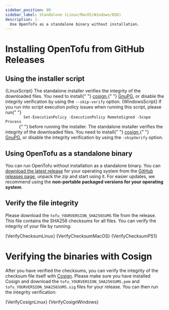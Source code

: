 ```yaml
---
sidebar_position: 99
sidebar_label: Standalone (Linux/MacOS/Windows/BSD)
description: |-
  Use OpenTofu as a standalone binary without installation.
---
```



# Installing OpenTofu from GitHub Releases

## Using the installer script

<Tabs>
  <TabItem value="posix" label="Linux/MacOS/Unix (POSIX)">
    <CodeBlock language="bash">{LinuxScript}</CodeBlock>
    <Admonition type="info">
      The standalone installer verifies the integrity of the downloaded files.
      You need to install{" "}
      <a href="https://docs.sigstore.dev/system_config/installation/">cosign</a>,{" "}
      <a href="https://gnupg.org/">GnuPG</a>, or disable the integrity verification
      by using the <code>--skip-verify</code> option.
    </Admonition>
  </TabItem>
  <TabItem value="powershell" label="Windows (PowerShell)">
    <CodeBlock language="powershell">{WindowsScript}</CodeBlock>
    <Admonition type="info">
      If you run into script execution policy issues when running this script,
      please run{" "}
      <code>
        Set-ExecutionPolicy -ExecutionPolicy RemoteSigned -Scope Process
      </code>{" "}
      before running the installer.
    </Admonition>
    <Admonition type="info">
      The standalone installer verifies the integrity of the downloaded files.
      You need to install{" "}
      <a href="https://docs.sigstore.dev/system_config/installation/">cosign</a>,{" "}
      <a href="https://gnupg.org/">GnuPG</a>, or disable the integrity verification
      by using the <code>-skipVerify</code> option.
    </Admonition>
  </TabItem>
</Tabs>

## Using OpenTofu as a standalone binary

You can run OpenTofu without installation as a standalone binary. You can [download the latest release](https://github.com/opentofu/opentofu/releases/latest/) for your operating system from the [GitHub releases page](https://github.com/opentofu/opentofu/releases/latest/), unpack the zip and start using it. For easier updates, we recommend using the **non-portable packaged versions for your operating system**.

## Verify the file integrity

Please download the `tofu_YOURVERSION_SHA256SUMS` file from the release. This file contains the SHA256 checksums for all files. You can verify the integrity of your file by running:

<Tabs>
  <TabItem value="linux" label="Linux (sha256sum)">
    <CodeBlock language="bash">{VerifyChecksumLinux}</CodeBlock>
  </TabItem>
  <TabItem value="macos" label="MacOS (shasum)">
    <CodeBlock language="bash">{VerifyChecksumMacOS}</CodeBlock>
  </TabItem>
  <TabItem value="windows" label="Windows (PowerShell)">
    <CodeBlock language="powershell">{VerifyChecksumPS1}</CodeBlock>
  </TabItem>
</Tabs>

# Verifying the binaries with Cosign

After you have verified the checksums, you can verify the integrity of the checksum file itself with [Cosign](https://docs.sigstore.dev/system_config/installation/). Please make sure you have installed Cosign and download the `tofu_YOURVERSION_SHA256SUMS.pem` and `tofu_YOURVERSION_SHA256SUMS.sig` files for your release. You can then run the integrity verification:

<Tabs>
  <TabItem value="posix" label="Linux/MacOS/UNIX (POSIX)">
    <CodeBlock language="bash">{VerifyCosignLinux}</CodeBlock>
  </TabItem>
  <TabItem value="powershell" label="Windows (PowerShell)">
    <CodeBlock language="powershell">{VerifyCosignWindows}</CodeBlock>
  </TabItem>
</Tabs>
